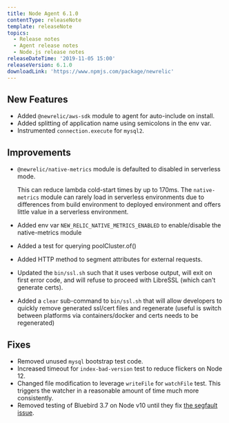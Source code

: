 ```yaml
---
title: Node Agent 6.1.0
contentType: releaseNote
template: releaseNote
topics:
  - Release notes
  - Agent release notes
  - Node.js release notes
releaseDateTime: '2019-11-05 15:00'
releaseVersion: 6.1.0
downloadLink: 'https://www.npmjs.com/package/newrelic'
---
```


## New Features

* Added `@newrelic/aws-sdk` module to agent for auto-include on install.
* Added splitting of application name using semicolons in the env var.
* Instrumented `connection.execute` for `mysql2`.

## Improvements

* `@newrelic/native-metrics` module is defaulted to disabled in serverless mode.

  This can reduce lambda cold-start times by up to 170ms. The `native-metrics` module can rarely load in serverless environments due to differences from build environment to deployed environment and offers little value in a serverless environment.
* Added env var `NEW_RELIC_NATIVE_METRICS_ENABLED` to enable/disable the native-metrics module
* Added a test for querying poolCluster.of()
* Added HTTP method to segment attributes for external requests.
* Updated the `bin/ssl.sh` such that it uses verbose output, will exit on first error code, and will refuse to proceed with LibreSSL (which can't generate certs).
* Added a `clear` sub-command to `bin/ssl.sh` that will allow developers to quickly remove generated ssl/cert files and regenerate (useful is switch between platforms via containers/docker and certs needs to be regenerated)

## Fixes

* Removed unused `mysql` bootstrap test code.
* Increased timeout for `index-bad-version` test to reduce flickers on Node 12.
* Changed file modification to leverage `writeFile` for `watchFile` test. This triggers the watcher in a reasonable amount of time much more consistently.
* Removed testing of Bluebird 3.7 on Node v10 until they fix [the segfault issue](https://github.com/petkaantonov/bluebird/issues/1618).
